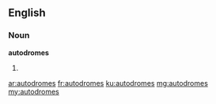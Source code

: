 ==English==

===Noun===
'''autodromes'''

# {{plural of|autodrome}}

[[ar:autodromes]]
[[fr:autodromes]]
[[ku:autodromes]]
[[mg:autodromes]]
[[my:autodromes]]